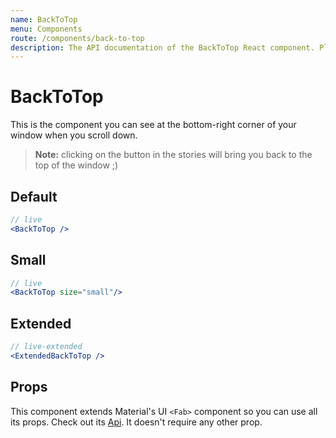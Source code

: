 ```yaml
---
name: BackToTop
menu: Components
route: /components/back-to-top
description: The API documentation of the BackToTop React component. Play around with demos and check out its props.
---
```



# BackToTop

This is the component you can see at the bottom-right corner of your window when you scroll down.

> **Note:** clicking on the button in the stories will bring you back to the top of the window ;)

## Default

```jsx
// live
<BackToTop />
```

## Small

```jsx
// live
<BackToTop size="small"/>
```

## Extended

```jsx
// live-extended
<ExtendedBackToTop />
```

## Props

This component extends Material's UI `<Fab>` component so you can use all its props. Check out its [Api](https://material-ui.com/api/fab/). It doesn't require any other prop.

<Props of="BackToTop" />
